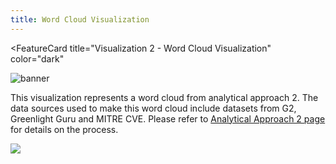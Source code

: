 ```yaml
---
title: Word Cloud Visualization
---
```



<FeatureCard
  title="Visualization 2 - Word Cloud Visualization"
  color="dark"
  >

![banner](images/visualization-banner.png)

</FeatureCard>

This visualization represents a word cloud from analytical approach 2. The data sources used to make this word cloud include datasets from G2, Greenlight Guru and MITRE CVE. Please refer to [Analytical Approach 2 page](/analytical/cve2/) for details on the process.

![](images/Visualization2.png)
